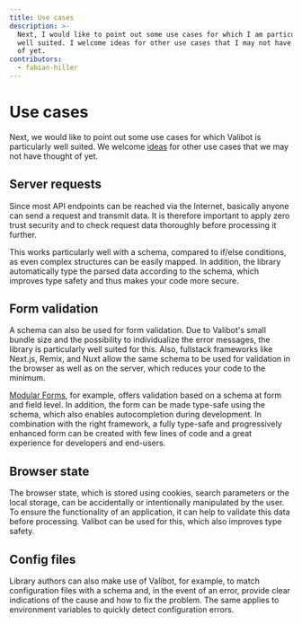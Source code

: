 ```yaml
---
title: Use cases
description: >-
  Next, I would like to point out some use cases for which I am particularly
  well suited. I welcome ideas for other use cases that I may not have thought
  of yet.
contributors:
  - fabian-hiller
---
```


# Use cases

Next, we would like to point out some use cases for which Valibot is particularly well suited. We welcome [ideas](https://github.com/fabian-hiller/valibot/issues/new) for other use cases that we may not have thought of yet.

## Server requests

Since most API endpoints can be reached via the Internet, basically anyone can send a request and transmit data. It is therefore important to apply zero trust security and to check request data thoroughly before processing it further.

This works particularly well with a schema, compared to if/else conditions, as even complex structures can be easily mapped. In addition, the library automatically type the parsed data according to the schema, which improves type safety and thus makes your code more secure.

## Form validation

A schema can also be used for form validation. Due to Valibot's small bundle size and the possibility to individualize the error messages, the library is particularly well suited for this. Also, fullstack frameworks like Next.js, Remix, and Nuxt allow the same schema to be used for validation in the browser as well as on the server, which reduces your code to the minimum.

[Modular Forms](https://modularforms.dev/react/guides/validate-your-fields#schema-validation), for example, offers validation based on a schema at form and field level. In addition, the form can be made type-safe using the schema, which also enables autocompletion during development. In combination with the right framework, a fully type-safe and progressively enhanced form can be created with few lines of code and a great experience for developers and end-users.

## Browser state

The browser state, which is stored using cookies, search parameters or the local storage, can be accidentally or intentionally manipulated by the user. To ensure the functionality of an application, it can help to validate this data before processing. Valibot can be used for this, which also improves type safety.

## Config files

Library authors can also make use of Valibot, for example, to match configuration files with a schema and, in the event of an error, provide clear indications of the cause and how to fix the problem. The same applies to environment variables to quickly detect configuration errors.

